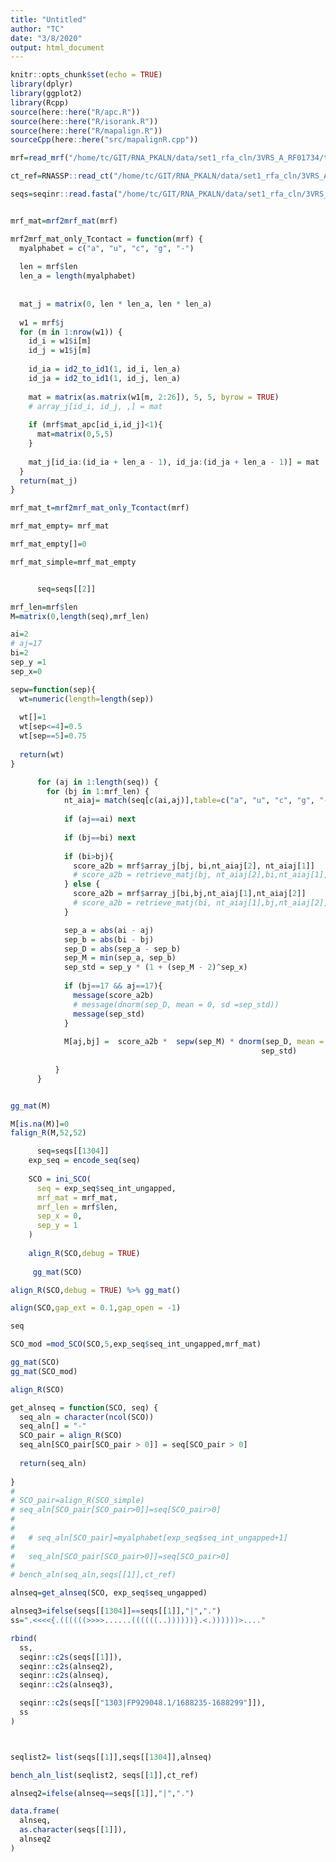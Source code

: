 ```yaml
---
title: "Untitled"
author: "TC"
date: "3/8/2020"
output: html_document
---
```


```r
knitr::opts_chunk$set(echo = TRUE)
library(dplyr)
library(ggplot2)
library(Rcpp)
source(here::here("R/apc.R"))
source(here::here("R/isorank.R"))
source(here::here("R/mapalign.R"))
sourceCpp(here::here("src/mapalignR.cpp"))
```

```r

mrf=read_mrf("/home/tc/GIT/RNA_PKALN/data/set1_rfa_cln/3VRS_A_RF01734/tmp.mrf")

ct_ref=RNASSP::read_ct("/home/tc/GIT/RNA_PKALN/data/set1_rfa_cln/3VRS_A_RF01734/3VRS_A.ct")

seqs=seqinr::read.fasta("/home/tc/GIT/RNA_PKALN/data/set1_rfa_cln/3VRS_A_RF01734/tmp.ungapped.msa")


mrf_mat=mrf2mrf_mat(mrf)
```



```r
mrf2mrf_mat_only_Tcontact = function(mrf) {
  myalphabet = c("a", "u", "c", "g", "-")
  
  len = mrf$len
  len_a = length(myalphabet)
  
  
  mat_j = matrix(0, len * len_a, len * len_a)
  
  w1 = mrf$j
  for (m in 1:nrow(w1)) {
    id_i = w1$i[m]
    id_j = w1$j[m]
    
    id_ia = id2_to_id1(1, id_i, len_a)
    id_ja = id2_to_id1(1, id_j, len_a)
    
    mat = matrix(as.matrix(w1[m, 2:26]), 5, 5, byrow = TRUE)
    # array_j[id_i, id_j, ,] = mat
    
    if (mrf$mat_apc[id_i,id_j]<1){
      mat=matrix(0,5,5)
    }
    
    mat_j[id_ia:(id_ia + len_a - 1), id_ja:(id_ja + len_a - 1)] = mat
  }
  return(mat_j)
}
```

```r
mrf_mat_t=mrf2mrf_mat_only_Tcontact(mrf)

```

```r
mrf_mat_empty= mrf_mat

mrf_mat_empty[]=0
```

```r
mrf_mat_simple=mrf_mat_empty



```


```r


      seq=seqs[[2]]

mrf_len=mrf$len
M=matrix(0,length(seq),mrf_len)

ai=2
# aj=17
bi=2
sep_y =1
sep_x=0

sepw=function(sep){
  wt=numeric(length=length(sep))
  
  wt[]=1
  wt[sep<=4]=0.5
  wt[sep==5]=0.75
  
  return(wt)
}

      for (aj in 1:length(seq)) {
        for (bj in 1:mrf_len) {
            nt_aiaj= match(seq[c(ai,aj)],table=c("a", "u", "c", "g", "-"))
            
            if (aj==ai) next
            
            if (bj==bi) next
            
            if (bi>bj){
              score_a2b = mrf$array_j[bj, bi,nt_aiaj[2], nt_aiaj[1]]
              # score_a2b = retrieve_matj(bj, nt_aiaj[2],bi,nt_aiaj[1],mrf_mat,len_a = 5)
            } else {
              score_a2b = mrf$array_j[bi,bj,nt_aiaj[1],nt_aiaj[2]]
              # score_a2b = retrieve_matj(bi, nt_aiaj[1],bj,nt_aiaj[2],mrf_mat,len_a = 5)
            }

            sep_a = abs(ai - aj)
            sep_b = abs(bi - bj)
            sep_D = abs(sep_a - sep_b)
            sep_M = min(sep_a, sep_b)
            sep_std = sep_y * (1 + (sep_M - 2)^sep_x)
            
            if (bj==17 && aj==17){
              message(score_a2b)
              # message(dnorm(sep_D, mean = 0, sd =sep_std))
              message(sep_std)
            }
            
            M[aj,bj] =  score_a2b *  sepw(sep_M) * dnorm(sep_D, mean = 0, sd =
                                                        sep_std)
    
          }
      }


gg_mat(M)

M[is.na(M)]=0
falign_R(M,52,52)
```



```r

      seq=seqs[[1304]]
    exp_seq = encode_seq(seq)
    
    SCO = ini_SCO(
      seq = exp_seq$seq_int_ungapped,
      mrf_mat = mrf_mat, 
      mrf_len = mrf$len,
      sep_x = 0,
      sep_y = 1
    )
    
    align_R(SCO,debug = TRUE)
    
     gg_mat(SCO)
```


```r
align_R(SCO,debug = TRUE) %>% gg_mat()
```


```r
align(SCO,gap_ext = 0.1,gap_open = -1)
```

```r
seq
```




```r

SCO_mod =mod_SCO(SCO,5,exp_seq$seq_int_ungapped,mrf_mat)
```

```r

gg_mat(SCO)
gg_mat(SCO_mod)
```

```r
align_R(SCO)
```


```r

get_alnseq = function(SCO, seq) {
  seq_aln = character(ncol(SCO))
  seq_aln[] = "-"
  SCO_pair = align_R(SCO)
  seq_aln[SCO_pair[SCO_pair > 0]] = seq[SCO_pair > 0]
  
  return(seq_aln)
  
}
# 
# SCO_pair=align_R(SCO_simple)
# seq_aln[SCO_pair[SCO_pair>0]]=seq[SCO_pair>0]
# 
#   
#   # seq_aln[SCO_pair]=myalphabet[exp_seq$seq_int_ungapped+1]
#   
#   seq_aln[SCO_pair[SCO_pair>0]]=seq[SCO_pair>0]
#   
# bench_aln(seq_aln,seqs[[1]],ct_ref)
```



```r
alnseq=get_alnseq(SCO, exp_seq$seq_ungapped)
```

```r

alnseq3=ifelse(seqs[[1304]]==seqs[[1]],"|",".")
ss=".<<<<{.((((((>>>>......((((((..))))))}.<.))))))>...."

rbind(
  ss,
  seqinr::c2s(seqs[[1]]),
  seqinr::c2s(alnseq2),
  seqinr::c2s(alnseq),
  seqinr::c2s(alnseq3),

  seqinr::c2s(seqs[["1303|FP929048.1/1688235-1688299"]]),
  ss
)



seqlist2= list(seqs[[1]],seqs[[1304]],alnseq)
```

```r
bench_aln_list(seqlist2, seqs[[1]],ct_ref)
```

```r
alnseq2=ifelse(alnseq==seqs[[1]],"|",".")
```


```r
data.frame(
  alnseq,
  as.character(seqs[[1]]),
  alnseq2
)
```

